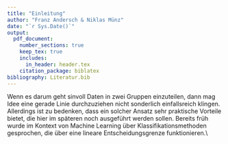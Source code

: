 ```yaml
---
title: "Einleitung"
author: "Franz Andersch & Niklas Münz"
date: "`r Sys.Date()`"
output: 
  pdf_document:
    number_sections: true
    keep_tex: true
    includes:
      in_header: header.tex
    citation_package: biblatex
bibliography: Literatur.bib
---
```

Wenn es darum geht sinvoll Daten in zwei Gruppen einzuteilen, dann mag Idee eine gerade Linie durchzuziehen nicht sonderlich einfallsreich klingen. Allerdings ist zu bedenken, dass ein solcher Ansatz sehr praktische Vorteile bietet, die hier im späteren noch ausgeführt werden sollen. Bereits früh wurde im Kontext von Machine Learning über Klassifikationsmethoden gesprochen, die über eine lineare Entscheidungsgrenze funktionieren.\\